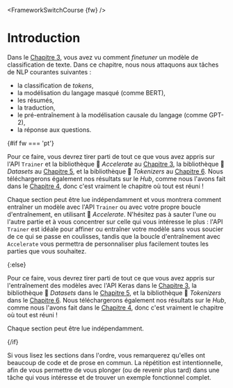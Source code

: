 <FrameworkSwitchCourse {fw} />

# Introduction

Dans le [Chapitre 3](/course/fr/chapter3), vous avez vu comment *finetuner* un modèle de classification de texte. Dans ce chapitre, nous nous attaquons aux tâches de NLP courantes suivantes :

- la classification de *tokens*,
- la modélisation du langage masqué (comme BERT),
- les résumés,
- la traduction,
- le pré-entraînement à la modélisation causale du langage (comme GPT-2),
- la réponse aux questions.

{#if fw === 'pt'}

Pour ce faire, vous devrez tirer parti de tout ce que vous avez appris sur l'API `Trainer` et la bibliothèque 🤗 *Accelerate* au [Chapitre 3](/course/fr/chapitre3), la bibliothèque 🤗 *Datasets* au [Chapitre 5](/course/fr/chapiter5), et la bibliothèque 🤗 *Tokenizers* au [Chapitre 6](/course/fr/chapiter6). Nous téléchargerons également nos résultats sur le *Hub*, comme nous l'avons fait dans le [Chapitre 4](/course/fr/chapiter4), donc c'est vraiment le chapitre où tout est réuni !

Chaque section peut être lue indépendamment et vous montrera comment entraîner un modèle avec l'API `Trainer` ou avec votre propre boucle d'entraînement, en utilisant 🤗 *Accelerate*. N'hésitez pas à sauter l'une ou l'autre partie et à vous concentrer sur celle qui vous intéresse le plus : l'API `Trainer` est idéale pour affiner ou entraîner votre modèle sans vous soucier de ce qui se passe en coulisses, tandis que la boucle d'entraînement avec `Accelerate` vous permettra de personnaliser plus facilement toutes les parties que vous souhaitez.

{:else}

Pour ce faire, vous devrez tirer parti de tout ce que vous avez appris sur l'entraînement des modèles avec l'API Keras dans le [Chapitre 3](/course/fr/chapiter3), la bibliothèque 🤗 *Datasets* dans le [Chapitre 5](/course/fr/chapiter5), et la bibliothèque 🤗 *Tokenizers* dans le [Chapitre 6](/course/fr/chapiter6). Nous téléchargerons également nos résultats sur le *Hub*, comme nous l'avons fait dans le [Chapitre 4](/course/fr/chapiter4), donc c'est vraiment le chapitre où tout est réuni !

Chaque section peut être lue indépendamment.

{/if}


<Tip>

Si vous lisez les sections dans l'ordre, vous remarquerez qu'elles ont beaucoup de code et de prose en commun. La répétition est intentionnelle, afin de vous permettre de vous plonger (ou de revenir plus tard) dans une tâche qui vous intéresse et de trouver un exemple fonctionnel complet.

</Tip>
